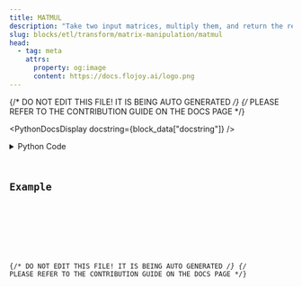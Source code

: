 ```yaml
---
title: MATMUL
description: "Take two input matrices, multiply them, and return the result."
slug: blocks/etl/transform/matrix-manipulation/matmul
head:
  - tag: meta
    attrs:
      property: og:image
      content: https://docs.flojoy.ai/logo.png
---
```


{/* DO NOT EDIT THIS FILE! IT IS BEING AUTO GENERATED */}
{/* PLEASE REFER TO THE CONTRIBUTION GUIDE ON THE DOCS PAGE */}


<PythonDocsDisplay docstring={block_data["docstring"]} />
<details>
<summary>Python Code</summary>



<Code code={pythonCode} lang="py" wrap theme="dracula" />

[Find this Flojoy Block on GitHub](https://github.com/flojoy-ai/blocks/blob/main/blocks/ETL/TRANSFORM/MATRIX_MANIPULATION/MATMUL/MATMUL.py)

</details>

## Example


<GetHelpWidget />


<AppDisplay app={app} blockName="MATMUL" client:visible />


<Example />

{/* DO NOT EDIT THIS FILE! IT IS BEING AUTO GENERATED */}
{/* PLEASE REFER TO THE CONTRIBUTION GUIDE ON THE DOCS PAGE */}
